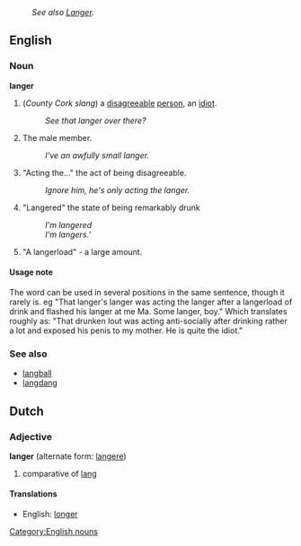 :''See also [[Langer]].''
==English==
===Noun===
[[Category:English nouns]]
'''langer'''
#(''County Cork slang'') a [[disagreeable]] [[person]], an [[idiot]].
#:''See that langer over there?''
# The male member.
#:''I've an awfully small langer.''
# "Acting the..." the act of being disagreeable.
#:''Ignore him, he's only acting the langer.''
# "Langered" the state of being remarkably drunk
#:''I'm langered''
#:''I'm langers.'''
# "A langerload" - a large amount.
====Usage note====
The word can be used in several positions in the same sentence, though it rarely is.
eg "That langer's langer was acting the langer after a langerload of drink and flashed his langer at me Ma. Some langer, boy."
Which translates roughly as:
"That drunken lout was acting anti-socially after drinking rather a lot and exposed his penis to my mother. He is quite the idiot."

===See also===
* [[langball]]
* [[langdang]]

==Dutch==
===Adjective===
'''langer''' (alternate form: [[langere]])

# comparative of [[lang]]

====Translations====
*English: [[longer]]